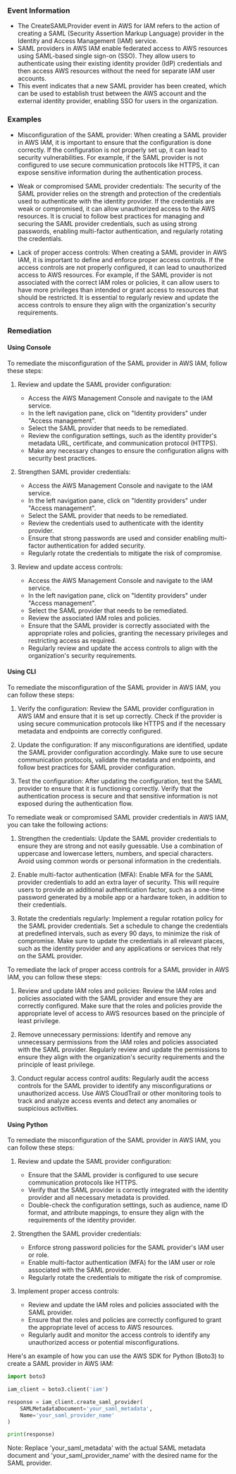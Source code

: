 
### Event Information

- The CreateSAMLProvider event in AWS for IAM refers to the action of creating a SAML (Security Assertion Markup Language) provider in the Identity and Access Management (IAM) service.
- SAML providers in AWS IAM enable federated access to AWS resources using SAML-based single sign-on (SSO). They allow users to authenticate using their existing identity provider (IdP) credentials and then access AWS resources without the need for separate IAM user accounts.
- This event indicates that a new SAML provider has been created, which can be used to establish trust between the AWS account and the external identity provider, enabling SSO for users in the organization.


### Examples

- Misconfiguration of the SAML provider: When creating a SAML provider in AWS IAM, it is important to ensure that the configuration is done correctly. If the configuration is not properly set up, it can lead to security vulnerabilities. For example, if the SAML provider is not configured to use secure communication protocols like HTTPS, it can expose sensitive information during the authentication process.

- Weak or compromised SAML provider credentials: The security of the SAML provider relies on the strength and protection of the credentials used to authenticate with the identity provider. If the credentials are weak or compromised, it can allow unauthorized access to the AWS resources. It is crucial to follow best practices for managing and securing the SAML provider credentials, such as using strong passwords, enabling multi-factor authentication, and regularly rotating the credentials.

- Lack of proper access controls: When creating a SAML provider in AWS IAM, it is important to define and enforce proper access controls. If the access controls are not properly configured, it can lead to unauthorized access to AWS resources. For example, if the SAML provider is not associated with the correct IAM roles or policies, it can allow users to have more privileges than intended or grant access to resources that should be restricted. It is essential to regularly review and update the access controls to ensure they align with the organization's security requirements.

### Remediation

#### Using Console

To remediate the misconfiguration of the SAML provider in AWS IAM, follow these steps:

1. Review and update the SAML provider configuration:
   - Access the AWS Management Console and navigate to the IAM service.
   - In the left navigation pane, click on "Identity providers" under "Access management".
   - Select the SAML provider that needs to be remediated.
   - Review the configuration settings, such as the identity provider's metadata URL, certificate, and communication protocol (HTTPS).
   - Make any necessary changes to ensure the configuration aligns with security best practices.

2. Strengthen SAML provider credentials:
   - Access the AWS Management Console and navigate to the IAM service.
   - In the left navigation pane, click on "Identity providers" under "Access management".
   - Select the SAML provider that needs to be remediated.
   - Review the credentials used to authenticate with the identity provider.
   - Ensure that strong passwords are used and consider enabling multi-factor authentication for added security.
   - Regularly rotate the credentials to mitigate the risk of compromise.

3. Review and update access controls:
   - Access the AWS Management Console and navigate to the IAM service.
   - In the left navigation pane, click on "Identity providers" under "Access management".
   - Select the SAML provider that needs to be remediated.
   - Review the associated IAM roles and policies.
   - Ensure that the SAML provider is correctly associated with the appropriate roles and policies, granting the necessary privileges and restricting access as required.
   - Regularly review and update the access controls to align with the organization's security requirements.

#### Using CLI

To remediate the misconfiguration of the SAML provider in AWS IAM, you can follow these steps:

1. Verify the configuration: Review the SAML provider configuration in AWS IAM and ensure that it is set up correctly. Check if the provider is using secure communication protocols like HTTPS and if the necessary metadata and endpoints are correctly configured.

2. Update the configuration: If any misconfigurations are identified, update the SAML provider configuration accordingly. Make sure to use secure communication protocols, validate the metadata and endpoints, and follow best practices for SAML provider configuration.

3. Test the configuration: After updating the configuration, test the SAML provider to ensure that it is functioning correctly. Verify that the authentication process is secure and that sensitive information is not exposed during the authentication flow.

To remediate weak or compromised SAML provider credentials in AWS IAM, you can take the following actions:

1. Strengthen the credentials: Update the SAML provider credentials to ensure they are strong and not easily guessable. Use a combination of uppercase and lowercase letters, numbers, and special characters. Avoid using common words or personal information in the credentials.

2. Enable multi-factor authentication (MFA): Enable MFA for the SAML provider credentials to add an extra layer of security. This will require users to provide an additional authentication factor, such as a one-time password generated by a mobile app or a hardware token, in addition to their credentials.

3. Rotate the credentials regularly: Implement a regular rotation policy for the SAML provider credentials. Set a schedule to change the credentials at predefined intervals, such as every 90 days, to minimize the risk of compromise. Make sure to update the credentials in all relevant places, such as the identity provider and any applications or services that rely on the SAML provider.

To remediate the lack of proper access controls for a SAML provider in AWS IAM, you can follow these steps:

1. Review and update IAM roles and policies: Review the IAM roles and policies associated with the SAML provider and ensure they are correctly configured. Make sure that the roles and policies provide the appropriate level of access to AWS resources based on the principle of least privilege.

2. Remove unnecessary permissions: Identify and remove any unnecessary permissions from the IAM roles and policies associated with the SAML provider. Regularly review and update the permissions to ensure they align with the organization's security requirements and the principle of least privilege.

3. Conduct regular access control audits: Regularly audit the access controls for the SAML provider to identify any misconfigurations or unauthorized access. Use AWS CloudTrail or other monitoring tools to track and analyze access events and detect any anomalies or suspicious activities.

#### Using Python

To remediate the misconfiguration of the SAML provider in AWS IAM, you can follow these steps:

1. Review and update the SAML provider configuration:
   - Ensure that the SAML provider is configured to use secure communication protocols like HTTPS.
   - Verify that the SAML provider is correctly integrated with the identity provider and all necessary metadata is provided.
   - Double-check the configuration settings, such as audience, name ID format, and attribute mappings, to ensure they align with the requirements of the identity provider.

2. Strengthen the SAML provider credentials:
   - Enforce strong password policies for the SAML provider's IAM user or role.
   - Enable multi-factor authentication (MFA) for the IAM user or role associated with the SAML provider.
   - Regularly rotate the credentials to mitigate the risk of compromise.

3. Implement proper access controls:
   - Review and update the IAM roles and policies associated with the SAML provider.
   - Ensure that the roles and policies are correctly configured to grant the appropriate level of access to AWS resources.
   - Regularly audit and monitor the access controls to identify any unauthorized access or potential misconfigurations.

Here's an example of how you can use the AWS SDK for Python (Boto3) to create a SAML provider in AWS IAM:

```python
import boto3

iam_client = boto3.client('iam')

response = iam_client.create_saml_provider(
    SAMLMetadataDocument='your_saml_metadata',
    Name='your_saml_provider_name'
)

print(response)
```

Note: Replace 'your_saml_metadata' with the actual SAML metadata document and 'your_saml_provider_name' with the desired name for the SAML provider.

